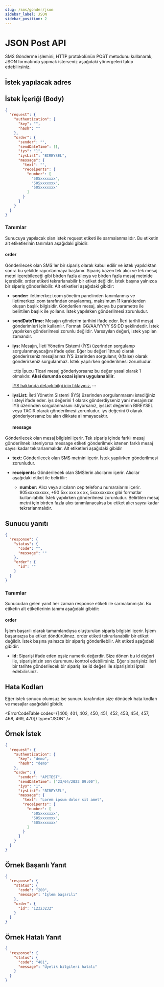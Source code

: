 ```yaml
---
slug: /sms/gonder/json
sidebar_label: JSON
sidebar_position: 2
---
```



# JSON Post API
SMS Gönderme işlemini, HTTP protokolünün POST metodunu kullanarak, JSON formatında yapmak isterseniz aşağıdaki yönergeleri takip edebilirsiniz.

## İstek yapılacak adres

<RequestURL type="POST" url="https://api.iletimerkezi.com/v1/send-sms/json" />

## İstek İçeriği (Body)

```json title="Eğer API Anahtarı kullanılarak işlem yapıyorsanız isteğin içeriği:"
{
  "request": {
    "authentication": {
      "key": "",
      "hash": ""
    },
    "order": {
      "sender": "",
      "sendDateTime": [],
      "iys": "1",
      "iysList": "BIREYSEL",
      "message": {
        "text": "",
        "receipents": {
          "number": [
            "505xxxxxxx",
            "505xxxxxxx",
            "505xxxxxxx"
          ]
        }
      }
    }
  }
}
```

### Tanımlar

Sunucuya yapılacak olan istek <Badge>request</Badge> etiketi ile sarmalanmalıdır. Bu etiketin alt etiketlerinin tanımları aşağıdaki gibidir:

<AccessDescription />

#### order
Gönderilecek olan SMS'ler bir sipariş olarak kabul edilir ve istek yapıldıktan sonra bu şekilde raporlanmaya başlanır. Sipariş bazen tek alıcı ve tek mesaj metni içerebileceği gibi birden fazla alıcıya ve birden fazla mesaj metnide içerebilir. <Badge>order</Badge> etiketi tekrarlanabilir bir etiket değildir. İstek başına yalnızca bir sipariş gönderilebilir. Alt etiketleri aşağıdaki gibidir:

+ **sender:** iletimerkezi.com yönetim panelinden tanımlanmış ve iletimerkezi.com tarafından onaylanmış, maksimum 11 karakterden oluşan başlık bilgisidir. Gönderilen mesaj, alıcıya bu parametre ile belirtilen başlık ile yollanır. İstek yapılırken gönderilmesi zorunludur.

+ **sendDateTime:** Mesajın gönderim tarihini ifade eder. İleri tarihli mesaj gönderimleri için kullanılır. Formatı GG/AA/YYYY SS:DD şeklindedir. İstek yapılırken gönderilmesi zorunlu değildir. Varsayılan değeri, istek yapılan zamandır.

+ **iys:** Mesajın, İleti Yönetim Sistemi (İYS) üzerinden sorgulanıp sorgulanmayacağını ifade eder. Eğer bu değeri 1(true) olarak gönderirseniz mesajlarınız İYS üzerinden sorgulanır, 0(false) olarak gönderirseniz sorgulanmaz. İstek yapılırken gönderilmesi zorunludur.

  :::tip İpucu
  Ticari mesaj gönderiyorsanız bu değer yasal olarak 1 olmalıdır. **Aksi durumda cezai işlem uygulanabilir**.

  [İYS hakkında detaylı bilgi için tıklayınız.](https://www.iletimerkezi.com/blog/duyurular/iys-ileti-yonetim-sistemi-nedir)
  :::

+ **iysList:** İleti Yönetim Sistemi (İYS) üzerinden sorgulanmasını istediğiniz listeyi ifade eder.
iys değerini 1 olarak gönderdiyseniz yani mesajınızın İYS üzerinden sorgulanmasını istiyorsanız, iysList değerinin BIREYSEL veya TACIR olarak gönderilmesi zorunludur.
iys değerini 0 olarak gönderiyorsanız bu alan dikkate alınmayacaktır.

  #### message
Gönderilecek olan mesaj bilgisini içerir. Tek sipariş içinde farklı mesaj gönderilmek isteniyorsa <Badge>message</Badge> etiketi gönderilmek istenen farklı mesaj sayısı kadar tekrarlanmalıdır. Alt etiketleri aşağıdaki gibidir

  + **text:** Gönderilecek olan SMS metnini içerir. İstek yapılırken gönderilmesi zorunludur.

  + **receipents:** Gönderilecek olan SMSlerin alıcılarını içerir. Alıcılar aşağıdaki etiket ile belirtilir:

    + **number:** Alıcı veya alıcıların cep telefonu numaralarını içerir. 905xxxxxxxxx, +90 5xx xxx xx xx, 5xxxxxxxxx gibi formatlar kullanılabilir. İstek yapılırken gönderilmesi zorunludur. Belirtilen mesaj metni için birden fazla alıcı tanımlanacaksa bu etiket alıcı sayısı kadar tekrarlanmalıdır.

## Sunucu yanıtı

```json
{
  "response": {
    "status": {
      "code": "",
      "message": ""
    },
    "order": {
      "id": ""
    }
  }
}
```

### Tanımlar

Sunucudan gelen yanıt her zaman <Badge>response</Badge> etiketi ile sarmalanmıştır. Bu etiketin alt etiketlerinin tanımı aşağıdaki gibidir:

<ResponseStatus />

#### order
İşlem başarılı olarak tamamlandıysa oluşturulan sipariş bilgisini içerir. İşlem başarısızsa bu etiket döndürülmez. <Badge>order</Badge> etiketi tekrarlanabilir bir etiket değildir. İstek başına yalnızca bir sipariş gönderilebilir. Alt etiketi aşağıdaki gibidir:

+ **id:** Siparişi ifade eden eşsiz numerik değerdir. Size dönen bu <Badge>id</Badge> değeri ile, siparişinizin son durumunu kontrol edebilirsiniz. Eğer siparişiniz ileri bir tarihte gönderilecek bir sipariş ise <Badge>id</Badge> değeri ile siparişinizi iptal edebilirsiniz.

## Hata Kodları
Eğer istek sonucu olumsuz ise sunucu tarafından size dönücek hata kodları ve mesajlar aşağıdaki gibidir.

<ErrorCodeTable codes={[400, 401, 402, 450, 451, 452, 453, 454, 457, 468, 469, 470]} type="JSON" />

## Örnek İstek
```json
{
  "request": {
    "authentication": {
      "key": "demo",
      "hash": "demo"
    },
    "order": {
      "sender": "APITEST",
      "sendDateTime": ["23/04/2022 09:00"],
      "iys": "1",
      "iysList": "BIREYSEL",
      "message": {
        "text": "Lorem ipsum dolor sit amet",
        "receipents": {
          "number": [
            "505xxxxxxx",
            "505xxxxxxx",
            "505xxxxxxx"
          ]
        }
      }
    }
  }
}
```

## Örnek Başarılı Yanıt
```json
{
  "response": {
    "status": {
      "code": "200",
      "message": "İşlem başarılı"
    },
    "order": {
      "id": "12323232"
    }
  }
}
```

## Örnek Hatalı Yanıt
```json
{
  "response": {
    "status": {
      "code": "401",
      "message": "Üyelik bilgileri hatalı"
    }
  }
}
```